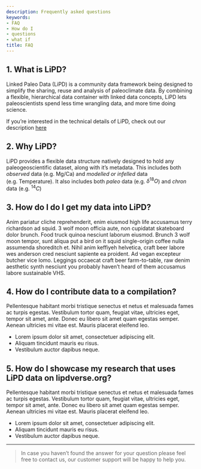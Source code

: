 ```yaml
---
description: Frequently asked questions
keywords:
- FAQ
- How do I
- questions
- what if
title: FAQ
---
```


## 1. What is LiPD?

Linked Paleo Data (LiPD) is a community data framework being designed to simplify the sharing, reuse and analysis of paleoclimate data. By combining a flexible, hierarchical data container with linked data concepts, LiPD lets paleoscientists spend less time wrangling data, and more time doing science.

If you're interested in the technical details of LiPD, check out our description [here](https://cp.copernicus.org/articles/12/1093/2016/cp-12-1093-2016-discussion.html#discussion)

## 2. Why LiPD?

LiPD provides a flexible data structure natively designed to hold any paleogeoscientific dataset, along with it's metadata. This includes both *observed* data (e.g. Mg/Ca) and *modelled or infelled* data (e.g. Temperature). It also includes both *paleo* data (e.g. $\delta^{18}O$) and *chron* data (e.g. $^{14}C$)

## 3. How do I do I get my data into LiPD?

Anim pariatur cliche reprehenderit, enim eiusmod high life accusamus terry richardson ad squid. 3 wolf moon officia aute, non cupidatat skateboard dolor brunch. Food truck quinoa nesciunt laborum eiusmod. Brunch 3 wolf moon tempor, sunt aliqua put a bird on it squid single-origin coffee nulla assumenda shoreditch et. Nihil anim keffiyeh helvetica, craft beer labore wes anderson cred nesciunt sapiente ea proident. Ad vegan excepteur butcher vice lomo. Leggings occaecat craft beer farm-to-table, raw denim aesthetic synth nesciunt you probably haven't heard of them accusamus labore sustainable VHS.

## 4. How do I contribute data to a compilation?

Pellentesque habitant morbi tristique senectus et netus et malesuada fames ac turpis egestas. Vestibulum tortor quam, feugiat vitae, ultricies eget, tempor sit amet, ante. Donec eu libero sit amet quam egestas semper. Aenean ultricies mi vitae est. Mauris placerat eleifend leo.

* Lorem ipsum dolor sit amet, consectetuer adipiscing elit.
* Aliquam tincidunt mauris eu risus.
* Vestibulum auctor dapibus neque.

## 5. How do I showcase my research that uses LiPD data on lipdverse.org?

Pellentesque habitant morbi tristique senectus et netus et malesuada fames ac turpis egestas. Vestibulum tortor quam, feugiat vitae, ultricies eget, tempor sit amet, ante. Donec eu libero sit amet quam egestas semper. Aenean ultricies mi vitae est. Mauris placerat eleifend leo.

* Lorem ipsum dolor sit amet, consectetuer adipiscing elit.
* Aliquam tincidunt mauris eu risus.
* Vestibulum auctor dapibus neque.

---

> In case you haven't found the answer for your question please feel free to contact us, our customer support will be happy to help you.
